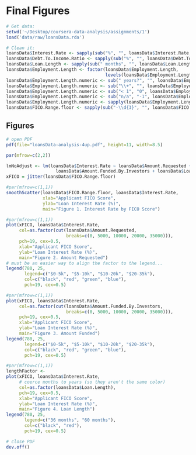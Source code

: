 Final Figures
================================================================================
```r
# Get data:
setwd('~/Desktop/coursera-data-analysis/assignments/1')
load('data/raw/loansData.rda')

# Clean it:
loansData$Interest.Rate <- sapply(sub("%", "", loansData$Interest.Rate,), as.numeric)
loansData$Debt.To.Income.Ratio <- sapply(sub("%", "", loansData$Debt.To.Income.Ratio,), as.numeric)
loansData$Loan.Length <- sapply(sub(" months", "", loansData$Loan.Length,), as.numeric)
loansData$Employment.Length <- factor(loansData$Employment.Length,
                                      levels(loansData$Employment.Length)[c(2:3,5:12,4,13,1)])
loansData$Employment.Length.numeric <- sub(" years?", "", loansData$Employment.Length)
loansData$Employment.Length.numeric <- sub("\\+", "", loansData$Employment.Length.numeric)
loansData$Employment.Length.numeric <- sub("< 1", "0", loansData$Employment.Length.numeric)
loansData$Employment.Length.numeric <- sub("n/a", "-1", loansData$Employment.Length.numeric)
loansData$Employment.Length.numeric <- sapply(loansData$Employment.Length.numeric, as.numeric)
loansData$FICO.Range.floor <- sapply(sub("-\\d{3}", "", loansData$FICO.Range), as.numeric)
```

Figures
-------
```r
# open PDF
pdf(file="loansData-analysis-4up.pdf", height=11, width=8.5)

par(mfrow=c(2,2))

lmNoAdjust <- lm(loansData$Interest.Rate ~ loansData$Amount.Requested +
                   loansData$Amount.Funded.By.Investors + loansData$Loan.Length)
xFICO = jitter(loansData$FICO.Range.floor)

#par(mfrow=c(1,1))
smoothScatter(loansData$FICO.Range.floor, loansData$Interest.Rate,
              xlab="Applicant FICO Score",
              ylab="Loan Interest Rate (%)",
              main="Figure 1. Interest Rate by FICO Score")

#par(mfrow=c(1,1))
plot(xFICO, loansData$Interest.Rate,
     col=as.factor(cut(loansData$Amount.Requested,
                       breaks=c(0, 5000, 10000, 20000, 35000))),
     pch=19, cex=0.5,
     xlab="Applicant FICO Score",
     ylab="Loan Interest Rate (%)",
     main="Figure 2. Amount Requested")
# must be an easier way to align the factor to the legend...
legend(780, 25,
       legend=c("$0-5k", "$5-10k", "$10-20k", "$20-35k"),
       col=c("black", "red", "green", "blue"),
       pch=19, cex=0.5)

#par(mfrow=c(1,1))
plot(xFICO, loansData$Interest.Rate,
     col=as.factor(cut(loansData$Amount.Funded.By.Investors,
                       breaks=c(0, 5000, 10000, 20000, 35000))),
     pch=19, cex=0.5,
     xlab="Applicant FICO Score",
     ylab="Loan Interest Rate (%)",
     main="Figure 3. Amount Funded")
legend(780, 25,
       legend=c("$0-5k", "$5-10k", "$10-20k", "$20-35k"),
       col=c("black", "red", "green", "blue"),
       pch=19, cex=0.5)

#par(mfrow=c(1,1))
lengthFactor <- 
plot(xFICO, loansData$Interest.Rate,
     # coerce months to years (so they aren't the same color)
     col=as.factor(loansData$Loan.Length),
     pch=19, cex=0.5,
     xlab="Applicant FICO Score",
     ylab="Loan Interest Rate (%)",
     main="Figure 4. Loan Length")
legend(780, 25,
       legend=c("36 months", "60 months"),
       col=c("black", "red"),
       pch=19, cex=0.5)

# close PDF
dev.off()
```
